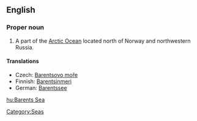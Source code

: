 ==English==

===Proper noun===
{{en-proper noun}}

# A part of the [[Arctic Ocean]] located north of Norway and northwestern Russia. 

====Translations====
{{top}}
* Czech: [[Barentsovo moře]] {{n}}
*Finnish: [[Barentsinmeri]]
*German: [[Barentssee]] {{f}}
{{bottom}}

[[Category:Seas]]

[[hu:Barents Sea]]